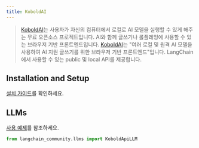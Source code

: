 ```yaml
---
title: KoboldAI
---
```


>[KoboldAI](https://koboldai.com/)는 사용자가 자신의 컴퓨터에서 로컬로 AI 모델을 실행할 수 있게 해주는 무료 오픈소스 프로젝트입니다.
> AI와 함께 글쓰기나 롤플레잉에 사용할 수 있는 브라우저 기반 프론트엔드입니다.
>[KoboldAI](https://github.com/KoboldAI/KoboldAI-Client)는 "여러 로컬 및 원격 AI 모델을 사용하여 AI 지원 글쓰기를 위한 브라우저 기반 프론트엔드"입니다.
> LangChain에서 사용할 수 있는 public 및 local API를 제공합니다.

## Installation and Setup

[설치 가이드](https://github.com/KoboldAI/KoboldAI-Client)를 확인하세요.

## LLMs

[사용 예제](/oss/integrations/llms/koboldai)를 참조하세요.

```python
from langchain_community.llms import KoboldApiLLM
```